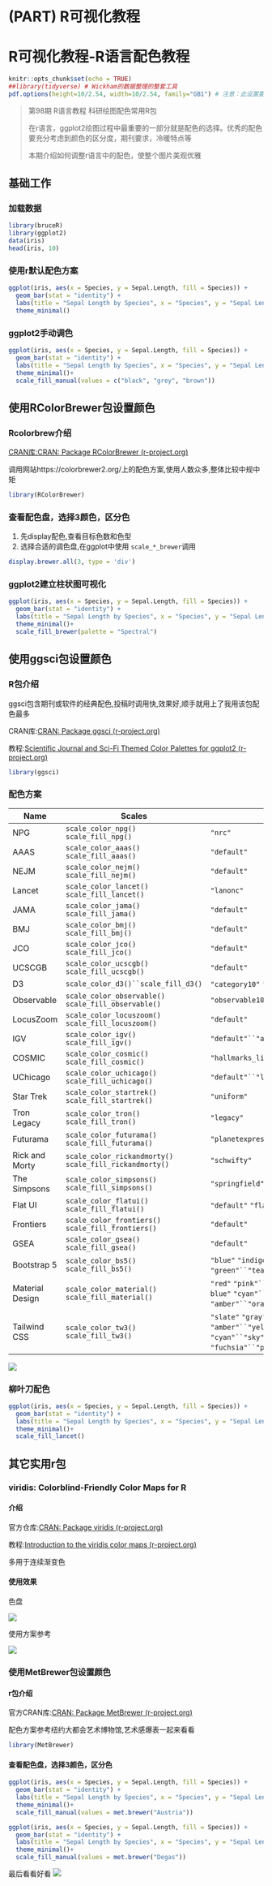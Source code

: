 # (PART) R可视化教程 {-}


# R可视化教程-R语言配色教程

```r
knitr::opts_chunk$set(echo = TRUE)
##library(tidyverse) # Wickham的数据整理的整套工具
pdf.options(height=10/2.54, width=10/2.54, family="GB1") # 注意：此设置要放在最后
```

> 第98期 R语言教程 科研绘图配色常用R包
>
> 在r语言，ggplot2绘图过程中最重要的一部分就是配色的选择。优秀的配色要充分考虑到颜色的区分度，期刊要求，冷暖特点等
>
> 本期介绍如何调整r语言中的配色，使整个图片美观优雅


## 基础工作

### 加载数据

```r
library(bruceR)
library(ggplot2)
data(iris)
head(iris, 10)
```

### 使用r默认配色方案

```r
ggplot(iris, aes(x = Species, y = Sepal.Length, fill = Species)) +
  geom_bar(stat = "identity") +
  labs(title = "Sepal Length by Species", x = "Species", y = "Sepal Length") +
  theme_minimal()
```

### ggplot2手动调色

```r
ggplot(iris, aes(x = Species, y = Sepal.Length, fill = Species)) +
  geom_bar(stat = "identity") +
  labs(title = "Sepal Length by Species", x = "Species", y = "Sepal Length") +
  theme_minimal()+
  scale_fill_manual(values = c("black", "grey", "brown"))
```

## 使用RColorBrewer包设置颜色
### Rcolorbrew介绍

[CRAN库:CRAN: Package RColorBrewer (r-project.org)](https://cran.r-project.org/web/packages/RColorBrewer/)

调用网站https://colorbrewer2.org/上的配色方案,使用人数众多,整体比较中规中矩

```r
library(RColorBrewer)
```



### 查看配色盘，选择3颜色，区分色


1. 先display配色,查看目标色数和色型
2. 选择合适的调色盘,在ggplot中使用 `scale_*_brewer`调用

```r
display.brewer.all(3, type = 'div')
```


### ggplot2建立柱状图可视化
```r
ggplot(iris, aes(x = Species, y = Sepal.Length, fill = Species)) +
  geom_bar(stat = "identity") +
  labs(title = "Sepal Length by Species", x = "Species", y = "Sepal Length") +
  theme_minimal()+
  scale_fill_brewer(palette = "Spectral")

```



## 使用ggsci包设置颜色


### R包介绍

ggsci包含期刊或软件的经典配色,投稿时调用快,效果好,顺手就用上了我用该包配色最多

CRAN库:[CRAN: Package ggsci (r-project.org)](https://cran.r-project.org/web/packages/ggsci/)

教程:[Scientific Journal and Sci-Fi Themed Color Palettes for ggplot2 (r-project.org)](https://cran.r-project.org/web/packages/ggsci/vignettes/ggsci.html)
```r
library(ggsci)
```

### 配色方案

| Name            | Scales                                                   | Palette Types                                                                                                                                                                                                    | Palette Generator    |
| --------------- | -------------------------------------------------------- | ---------------------------------------------------------------------------------------------------------------------------------------------------------------------------------------------------------------- | -------------------- |
| NPG             | `scale_color_npg()` `scale_fill_npg()`                   | `"nrc"`                                                                                                                                                                                                          | `pal_npg()`          |
| AAAS            | `scale_color_aaas()` `scale_fill_aaas()`                 | `"default"`                                                                                                                                                                                                      | `pal_aaas()`         |
| NEJM            | `scale_color_nejm()` `scale_fill_nejm()`                 | `"default"`                                                                                                                                                                                                      | `pal_nejm()`         |
| Lancet          | `scale_color_lancet()` `scale_fill_lancet()`             | `"lanonc"`                                                                                                                                                                                                       | `pal_lancet()`       |
| JAMA            | `scale_color_jama()` `scale_fill_jama()`                 | `"default"`                                                                                                                                                                                                      | `pal_jama()`         |
| BMJ             | `scale_color_bmj()` `scale_fill_bmj()`                   | `"default"`                                                                                                                                                                                                      | `pal_bmj()`          |
| JCO             | `scale_color_jco()` `scale_fill_jco()`                   | `"default"`                                                                                                                                                                                                      | `pal_jco()`          |
| UCSCGB          | `scale_color_ucscgb()` `scale_fill_ucscgb()`             | `"default"`                                                                                                                                                                                                      | `pal_ucscgb()`       |
| D3              | `scale_color_d3()``scale_fill_d3()`                      | `"category10"` `"category20"` `"category20b"` `"category20c"`                                                                                                                                                    | `pal_d3()`           |
| Observable      | `scale_color_observable()` `scale_fill_observable()`     | `"observable10"`                                                                                                                                                                                                 | `pal_observable()`   |
| LocusZoom       | `scale_color_locuszoom()` `scale_fill_locuszoom()`       | `"default"`                                                                                                                                                                                                      | `pal_locuszoom()`    |
| IGV             | `scale_color_igv()` `scale_fill_igv()`                   | `"default"``"alternating"`                                                                                                                                                                                       | `pal_igv()`          |
| COSMIC          | `scale_color_cosmic()` `scale_fill_cosmic()`             | `"hallmarks_light"``"hallmarks_dark"``"signature_substitutions"`                                                                                                                                                 | `pal_cosmic()`       |
| UChicago        | `scale_color_uchicago()` `scale_fill_uchicago()`         | `"default"``"light"``"dark"`                                                                                                                                                                                     | `pal_uchicago()`     |
| Star Trek       | `scale_color_startrek()` `scale_fill_startrek()`         | `"uniform"`                                                                                                                                                                                                      | `pal_startrek()`     |
| Tron Legacy     | `scale_color_tron()` `scale_fill_tron()`                 | `"legacy"`                                                                                                                                                                                                       | `pal_tron()`         |
| Futurama        | `scale_color_futurama()` `scale_fill_futurama()`         | `"planetexpress"`                                                                                                                                                                                                | `pal_futurama()`     |
| Rick and Morty  | `scale_color_rickandmorty()` `scale_fill_rickandmorty()` | `"schwifty"`                                                                                                                                                                                                     | `pal_rickandmorty()` |
| The Simpsons    | `scale_color_simpsons()` `scale_fill_simpsons()`         | `"springfield"`                                                                                                                                                                                                  | `pal_simpsons()`     |
| Flat UI         | `scale_color_flatui()` `scale_fill_flatui()`             | `"default"` `"flattastic"` `"aussie"`                                                                                                                                                                            | `pal_flatui()`       |
| Frontiers       | `scale_color_frontiers()` `scale_fill_frontiers()`       | `"default"`                                                                                                                                                                                                      | `pal_frontiers()`    |
| GSEA            | `scale_color_gsea()` `scale_fill_gsea()`                 | `"default"`                                                                                                                                                                                                      | `pal_gsea()`         |
| Bootstrap 5     | `scale_color_bs5()` `scale_fill_bs5()`                   | `"blue"` `"indigo"``"purple"` `"pink"``"red"` `"orange"``"yellow"` `"green"``"teal"` `"cyan"``"gray"`                                                                                                            | `pal_bs5()`          |
| Material Design | `scale_color_material()` `scale_fill_material()`         | `"red"` `"pink"``"purple"` `"deep-purple"``"indigo"` `"blue"``"light-blue"` `"cyan"``"teal"` `"green"``"light-green"` `"lime"``"yellow"` `"amber"``"orange"` `"deep-orange"``"brown"` `"grey"``"blue-grey"`      | `pal_material()`     |
| Tailwind CSS    | `scale_color_tw3()` `scale_fill_tw3()`                   | `"slate"` `"gray"``"zinc"` `"neutral"``"stone"` `"red"``"orange"` `"amber"``"yellow"` `"lime"``"green"` `"emerald"``"teal"` `"cyan"``"sky"` `"blue"``"indigo"` `"violet"``"purple"` `"fuchsia"``"pink"` `"rose"` | `pal_tw3()`          |

![](https://vip.123pan.cn/1813062489//7%20pic/202410190948181.png)



### 柳叶刀配色

```r
ggplot(iris, aes(x = Species, y = Sepal.Length, fill = Species)) +
  geom_bar(stat = "identity") +
  labs(title = "Sepal Length by Species", x = "Species", y = "Sepal Length") +
  theme_minimal()+
  scale_fill_lancet()
```

## 其它实用r包

### viridis: Colorblind-Friendly Color Maps for R

#### 介绍

官方仓库:[CRAN: Package viridis (r-project.org)](https://cran.r-project.org/web/packages/viridis/)

教程:[Introduction to the viridis color maps (r-project.org)](https://cran.r-project.org/web/packages/viridis/vignettes/intro-to-viridis.html)

多用于连续渐变色

#### 使用效果

色盘

![](https://vip.123pan.cn/1813062489//7%20pic/202410190953713.png)

使用方案参考

![](https://vip.123pan.cn/1813062489//7%20pic/202410190953450.png)


### 使用MetBrewer包设置颜色

#### r包介绍

官方CRAN库:[CRAN: Package MetBrewer (r-project.org)](https://cran.r-project.org/web/packages/MetBrewer/)

配色方案参考纽约大都会艺术博物馆,艺术感爆表一起来看看

```r
library(MetBrewer)
```


#### 查看配色盘，选择3颜色，区分色
```r
ggplot(iris, aes(x = Species, y = Sepal.Length, fill = Species)) +
  geom_bar(stat = "identity") +
  labs(title = "Sepal Length by Species", x = "Species", y = "Sepal Length") +
  theme_minimal()+
  scale_fill_manual(values = met.brewer("Austria"))

```




```r
ggplot(iris, aes(x = Species, y = Sepal.Length, fill = Species)) +
  geom_bar(stat = "identity") +
  labs(title = "Sepal Length by Species", x = "Species", y = "Sepal Length") +
  theme_minimal()+
  scale_fill_manual(values = met.brewer("Degas"))
```

最后看看好看
![](https://vip.123pan.cn/1813062489//7%20pic/202410191013574.png)

